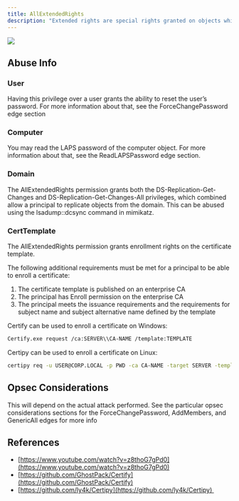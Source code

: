 ---
title: AllExtendedRights
description: "Extended rights are special rights granted on objects which allow reading of privileged attributes, as well as performing special actions."
---


<Frame>
  <img src="/assets/image-2-1.png"/>
</Frame>

## Abuse Info
### **User**

Having this privilege over a user grants the ability to reset the user’s password. For more information about that, see the ForceChangePassword edge section

### **Computer**

You may read the LAPS password of the computer object. For more information about that, see the ReadLAPSPassword edge section.

### **Domain**

The AllExtendedRights permission grants both the DS-Replication-Get-Changes and DS-Replication-Get-Changes-All privileges, which combined allow a principal to replicate objects from the domain. This can be abused using the lsadump::dcsync command in mimikatz.

### **CertTemplate**

The AllExtendedRights permission grants enrollment rights on the certificate template. 

The following additional requirements must be met for a principal to be able to enroll a certificate:

1.  The certificate template is published on an enterprise CA
2.  The principal has Enroll permission on the enterprise CA
3.  The principal meets the issuance requirements and the requirements for subject name and subject alternative name defined by the template

Certify can be used to enroll a certificate on Windows:

```bash
Certify.exe request /ca:SERVER\\CA-NAME /template:TEMPLATE
```

Certipy can be used to enroll a certificate on Linux:

```bash
certipy req -u USER@CORP.LOCAL -p PWD -ca CA-NAME -target SERVER -template TEMPLATE
```

## Opsec Considerations

This will depend on the actual attack performed. See the particular opsec considerations sections for the ForceChangePassword, AddMembers, and GenericAll edges for more info

## References

* [https://www.youtube.com/watch?v=z8thoG7gPd0](https://www.youtube.com/watch?v=z8thoG7gPd0)
* [https://github.com/GhostPack/Certify](https://github.com/GhostPack/Certify)
* [https://github.com/ly4k/Certipy](https://github.com/ly4k/Certipy) 
